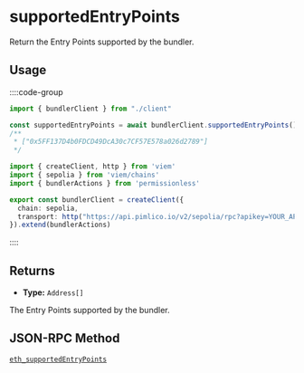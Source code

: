 
<VersionWarning version="0.2" />

# supportedEntryPoints

Return the Entry Points supported by the bundler.

## Usage

::::code-group

```ts [example.ts]
import { bundlerClient } from "./client"

const supportedEntryPoints = await bundlerClient.supportedEntryPoints()
/**
 * ["0x5FF137D4b0FDCD49DcA30c7CF57E578a026d2789"]
 */
```

```ts [client.ts]
import { createClient, http } from 'viem'
import { sepolia } from 'viem/chains'
import { bundlerActions } from 'permissionless'

export const bundlerClient = createClient({ 
  chain: sepolia,
  transport: http("https://api.pimlico.io/v2/sepolia/rpc?apikey=YOUR_API_KEY_HERE")
}).extend(bundlerActions)
```

::::

## Returns

- **Type:** `Address[]`

The Entry Points supported by the bundler.

## JSON-RPC Method

[`eth_supportedEntryPoints`](https://eips.ethereum.org/EIPS/eip-4337#rpc-methods-eth-namespace)